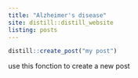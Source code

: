 ```yaml
---
title: "Alzheimer's disease"
site: distill::distill_website
listing: posts
---
```


```r
distill::create_post("my post")
```
use this fonction to create a new post
